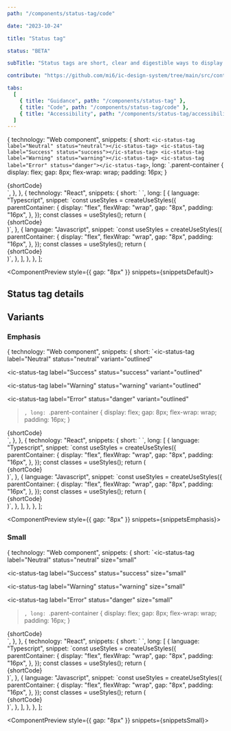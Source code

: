 ```yaml
---
path: "/components/status-tag/code"

date: "2023-10-24"

title: "Status tag"

status: "BETA"

subTitle: "Status tags are short, clear and digestible ways to display the status of something on the page."

contribute: "https://github.com/mi6/ic-design-system/tree/main/src/content/structured/components/status-tag"

tabs:
  [
    { title: "Guidance", path: "/components/status-tag" },
    { title: "Code", path: "/components/status-tag/code" },
    { title: "Accessibility", path: "/components/status-tag/accessibility" },
  ]
---
```



  {
    technology: "Web component",
    snippets: {
      short: `<ic-status-tag label="Neutral" status="neutral"></ic-status-tag>
<ic-status-tag label="Success" status="success"></ic-status-tag>
<ic-status-tag label="Warning" status="warning"></ic-status-tag>
<ic-status-tag label="Error" status="danger"></ic-status-tag>`,
      long: `.parent-container {
      display: flex;
      gap: 8px;
      flex-wrap: wrap;
      padding: 16px;
    }
  </style>
  <body>
    <div class="parent-container">
      {shortCode}
    </div>`,
    },
  },
  {
    technology: "React",
    snippets: {
      short: `<IcStatusTag label="Neutral" status="neutral"/>
<IcStatusTag label="Success" status="success"/>
<IcStatusTag label="Warning" status="warning"/>
<IcStatusTag label="Error" status="danger"/>`,
      long: [
        {
          language: "Typescript",
          snippet: `const useStyles = createUseStyles({
  parentContainer: {
    display: "flex",
    flexWrap: "wrap",
    gap: "8px",
    padding: "16px",
  },
});
const classes = useStyles();
return (
  <div className={classes.parentContainer}>
    {shortCode}
  </div>
)`,
        },
        {
          language: "Javascript",
          snippet: `const useStyles = createUseStyles({
  parentContainer: {
    display: "flex",
    flexWrap: "wrap",
    gap: "8px",
    padding: "16px",
  },
});
const classes = useStyles();
return (
  <div className={classes.parentContainer}>
    {shortCode}
  </div>
)`,
        },
      ],
    },
  },
];

<ComponentPreview style={{ gap: "8px" }} snippets={snippetsDefault}>
  <IcStatusTag label="Neutral" status="neutral" />
  <IcStatusTag label="Success" status="success" />
  <IcStatusTag label="Warning" status="warning" />
  <IcStatusTag label="Error" status="danger" />
</ComponentPreview>

## Status tag details

<ComponentDetails component="ic-status-tag" />

## Variants

### Emphasis

  {
    technology: "Web component",
    snippets: {
      short: `<ic-status-tag
  label="Neutral"
  status="neutral"
  variant="outlined"
></ic-status-tag>
<ic-status-tag
  label="Success"
  status="success"
  variant="outlined"
></ic-status-tag>
<ic-status-tag
  label="Warning"
  status="warning"
  variant="outlined"
></ic-status-tag>
<ic-status-tag
  label="Error"
  status="danger"
  variant="outlined"
></ic-status-tag>`,
      long: `.parent-container {
      display: flex;
      gap: 8px;
      flex-wrap: wrap;
      padding: 16px;
    }
  </style>
  <body>
    <div class="parent-container">
      {shortCode}
    </div>`,
    },
  },
  {
    technology: "React",
    snippets: {
      short: `<IcStatusTag label="Neutral" status="neutral" variant="outlined" />
<IcStatusTag label="Success" status="success" variant="outlined" />
<IcStatusTag label="Warning" status="warning" variant="outlined" />
<IcStatusTag label="Error" status="danger" variant="outlined" />`,
      long: [
        {
          language: "Typescript",
          snippet: `const useStyles = createUseStyles({
  parentContainer: {
    display: "flex",
    flexWrap: "wrap",
    gap: "8px",
    padding: "16px",
  },
});
const classes = useStyles();
return (
  <div className={classes.parentContainer}>
    {shortCode}
  </div>
)`,
        },
        {
          language: "Javascript",
          snippet: `const useStyles = createUseStyles({
  parentContainer: {
    display: "flex",
    flexWrap: "wrap",
    gap: "8px",
    padding: "16px",
  },
});
const classes = useStyles();
return (
  <div className={classes.parentContainer}>
    {shortCode}
  </div>
)`,
        },
      ],
    },
  },
];

<ComponentPreview style={{ gap: "8px" }} snippets={snippetsEmphasis}>
  <IcStatusTag label="Neutral" status="neutral" variant="outlined" />
  <IcStatusTag label="Success" status="success" variant="outlined" />
  <IcStatusTag label="Warning" status="warning" variant="outlined" />
  <IcStatusTag label="Error" status="danger" variant="outlined" />
</ComponentPreview>

### Small

  {
    technology: "Web component",
    snippets: {
      short: `<ic-status-tag
  label="Neutral"
  status="neutral"
  size="small"
></ic-status-tag>
<ic-status-tag
  label="Success"
  status="success"
  size="small"
></ic-status-tag>
<ic-status-tag
  label="Warning"
  status="warning"
  size="small"
></ic-status-tag>
<ic-status-tag
  label="Error" 
  status="danger" 
  size="small"
></ic-status-tag>`,
      long: `.parent-container {
      display: flex;
      gap: 8px;
      flex-wrap: wrap;
      padding: 16px;
    }
  </style>
  <body>
    <div class="parent-container">
      {shortCode}
    </div>`,
    },
  },
  {
    technology: "React",
    snippets: {
      short: `<IcStatusTag label="Neutral" status="neutral" size="small" />
<IcStatusTag label="Success" status="success" size="small" />
<IcStatusTag label="Warning" status="warning" size="small" />
<IcStatusTag label="Error" status="danger" size="small" />`,
      long: [
        {
          language: "Typescript",
          snippet: `const useStyles = createUseStyles({
  parentContainer: {
    display: "flex",
    flexWrap: "wrap",
    gap: "8px",
    padding: "16px",
  },
});
const classes = useStyles();
return (
  <div className={classes.parentContainer}>
    {shortCode}
  </div>
)`,
        },
        {
          language: "Javascript",
          snippet: `const useStyles = createUseStyles({
  parentContainer: {
    display: "flex",
    flexWrap: "wrap",
    gap: "8px",
    padding: "16px",
  },
});
const classes = useStyles();
return (
  <div className={classes.parentContainer}>
    {shortCode}
  </div>
)`,
        },
      ],
    },
  },
];

<ComponentPreview style={{ gap: "8px" }} snippets={snippetsSmall}>
  <IcStatusTag label="Neutral" status="neutral" size="small" />
  <IcStatusTag label="Success" status="success" size="small" />
  <IcStatusTag label="Warning" status="warning" size="small" />
  <IcStatusTag label="Error" status="danger" size="small" />
</ComponentPreview>
